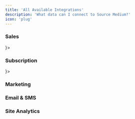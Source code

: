 ```yaml
---
title: 'All Available Integrations'
description: 'What data can I connect to Source Medium?'
icon: 'plug'
---
```

### Sales
<CardGroup cols={3}>
<Card title="Shopify" href="/data-inputs/supported-integrations/shopify-integration">
</Card>
<Card title="Stripe" href="/data-inputs/supported-integrations/stripe-integration">
</Card>
<Card title="Chargebee" href="/data-inputs/supported-integrations/chargebee-integration">
</Card>
<Card title="Amazon Seller Central" href="/data-inputs/supported-integrations/amazon-sc-integration" icon={
    <svg width="35" height="35" viewBox="0 0 40 40" fill="none" xmlns="http://www.w3.org/2000/svg">
    <path d="M35.0461 32.9278C18.5364 40.7851 8.29028 34.2111 1.73142 30.2183C1.32556 29.9666 0.635737 30.2771 1.23425 30.9646C3.41933 33.614 10.5803 40 19.9275 40C29.2811 40 34.8456 34.8963 35.5417 34.0059C36.2331 33.1231 35.7447 32.6362 35.046 32.9278H35.0461ZM39.6828 30.3672C39.2395 29.7898 36.9869 29.6822 35.5693 29.8563C34.1495 30.0255 32.0184 30.8932 32.2037 31.4142C32.2987 31.6094 32.4928 31.5218 33.4682 31.4341C34.4462 31.3365 37.186 30.9908 37.7569 31.7371C38.3305 32.4885 36.8831 36.0683 36.6187 36.6457C36.3633 37.223 36.7163 37.3719 37.196 36.9874C37.6692 36.603 38.5258 35.6076 39.1006 34.1989C39.6715 32.7825 40.0197 30.8067 39.6827 30.3672H39.6828Z" fill="#FF9900"/>
    <path fillRule="evenodd" clipRule="evenodd" d="M23.9451 16.8952C23.9451 18.9568 23.9972 20.6761 22.9552 22.5069C22.1141 23.9956 20.7819 24.911 19.2934 24.911C17.2614 24.911 16.078 23.3629 16.078 21.078C16.078 16.5676 20.1194 15.749 23.9451 15.749V16.8952ZM29.2816 29.7936C28.9317 30.1061 28.4256 30.1285 28.0312 29.92C26.2747 28.4613 25.962 27.7841 24.9945 26.3922C22.0919 29.3545 20.0376 30.2401 16.2716 30.2401C11.8208 30.2401 8.35242 27.4937 8.35242 21.9935C8.35242 17.6991 10.6821 14.774 13.994 13.345C16.867 12.0796 20.8787 11.8564 23.9451 11.5067V10.8219C23.9451 9.56398 24.0418 8.07546 23.3051 6.98888C22.6574 6.01385 21.422 5.61191 20.3352 5.61191C18.3183 5.61191 16.5171 6.6464 16.078 8.78991C15.9886 9.26637 15.6389 9.7353 15.1626 9.75758L10.027 9.20691C9.59541 9.10996 9.11911 8.76026 9.23819 8.09774C10.4216 1.87571 16.0407 0 21.072 0C23.6472 0 27.0113 0.6848 29.0433 2.63487C31.6185 5.03881 31.3728 8.24662 31.3728 11.7373V19.9839C31.3728 22.4624 32.4 23.549 33.3675 24.8888C33.7098 25.3651 33.7843 25.9383 33.3526 26.2954C32.2733 27.1959 30.3531 28.8706 29.2963 29.8085L29.2814 29.7936" fill="black"/>
    <path d="M35.0461 32.9278C18.5364 40.7851 8.29028 34.2111 1.73142 30.2183C1.32556 29.9666 0.635737 30.2771 1.23425 30.9646C3.41933 33.614 10.5803 40 19.9275 40C29.2811 40 34.8456 34.8963 35.5417 34.0059C36.2331 33.1231 35.7447 32.6362 35.046 32.9278H35.0461ZM39.6828 30.3672C39.2395 29.7898 36.9869 29.6822 35.5693 29.8563C34.1495 30.0255 32.0184 30.8932 32.2037 31.4142C32.2987 31.6094 32.4928 31.5218 33.4682 31.4341C34.4462 31.3365 37.186 30.9908 37.7569 31.7371C38.3305 32.4885 36.8831 36.0683 36.6187 36.6457C36.3633 37.223 36.7163 37.3719 37.196 36.9874C37.6692 36.603 38.5258 35.6076 39.1006 34.1989C39.6715 32.7825 40.0197 30.8067 39.6827 30.3672H39.6828Z" fill="#FF9900"/>
    <path fillRule="evenodd" clipRule="evenodd" d="M23.9451 16.8952C23.9451 18.9568 23.9972 20.6761 22.9552 22.5069C22.1141 23.9956 20.7819 24.911 19.2934 24.911C17.2614 24.911 16.078 23.3629 16.078 21.078C16.078 16.5676 20.1194 15.749 23.9451 15.749V16.8952ZM29.2816 29.7936C28.9317 30.1061 28.4256 30.1285 28.0312 29.92C26.2747 28.4613 25.962 27.7841 24.9945 26.3922C22.0919 29.3545 20.0376 30.2401 16.2716 30.2401C11.8208 30.2401 8.35242 27.4937 8.35242 21.9935C8.35242 17.6991 10.6821 14.774 13.994 13.345C16.867 12.0796 20.8787 11.8564 23.9451 11.5067V10.8219C23.9451 9.56398 24.0418 8.07546 23.3051 6.98888C22.6574 6.01385 21.422 5.61191 20.3352 5.61191C18.3183 5.61191 16.5171 6.6464 16.078 8.78991C15.9886 9.26637 15.6389 9.7353 15.1626 9.75758L10.027 9.20691C9.59541 9.10996 9.11911 8.76026 9.23819 8.09774C10.4216 1.87571 16.0407 0 21.072 0C23.6472 0 27.0113 0.6848 29.0433 2.63487C31.6185 5.03881 31.3728 8.24662 31.3728 11.7373V19.9839C31.3728 22.4624 32.4 23.549 33.3675 24.8888C33.7098 25.3651 33.7843 25.9383 33.3526 26.2954C32.2733 27.1959 30.3531 28.8706 29.2963 29.8085L29.2814 29.7936" fill="black"/>
    </svg>
}>
</Card>
</CardGroup>

### Subscription
<CardGroup cols={3}>
<Card title="ReCharge" href="/data-inputs/supported-integrations/recharge-integration" icon={
    <svg width="35" height="35" viewBox="0 0 192 192" fill="none" xmlns="http://www.w3.org/2000/svg">
    <path d="M103.067 191.953C84.1263 191.793 65.6669 185.966 50.0661 175.224C34.4653 164.481 22.4372 149.315 15.5309 131.677C8.62456 114.039 7.15607 94.7379 11.3146 76.2584C15.473 57.7788 25.068 40.9671 38.8641 27.9881C53.0449 14.0948 71.4803 5.36563 91.2143 3.20043C109.955 0.745528 128.996 4.14607 145.728 12.9365C146.998 13.595 147.563 13.4067 148.221 12.2308C150.338 8.56209 152.548 4.9877 154.712 1.36599C155.041 0.848603 155.229 -0.0452506 156.029 0.00178461C156.829 0.0488199 156.923 0.942857 157.158 1.55432C160.78 10.9614 164.401 20.3684 168.117 29.7755C169.058 31.9861 167.647 32.0327 166.33 32.2208L146.057 34.8551L136.65 36.0309C135.992 36.0309 135.239 36.5013 134.769 36.0309C134.299 35.5606 134.769 34.5731 135.286 33.9617C137.356 30.434 139.425 26.953 141.589 23.5194C142.53 22.1084 142.248 21.4029 140.79 20.6503C126.91 13.654 111.357 10.6576 95.8709 11.996C76.2342 13.7266 57.7994 22.192 43.6899 35.9586C29.5804 49.7252 20.6638 67.9461 18.4508 87.5343C16.9744 98.671 17.7455 109.991 20.7184 120.824C23.6914 131.658 28.8059 141.786 35.7597 150.609C43.0173 160.018 52.1745 167.795 62.6356 173.432C73.0967 179.07 84.6273 182.442 96.4775 183.329C108.328 184.216 120.232 182.599 131.416 178.582C142.6 174.566 152.813 168.24 161.391 160.016C162.802 158.699 163.602 158.746 164.73 160.016C165.712 161.178 166.781 162.263 167.929 163.262C169.246 164.296 168.917 165.002 167.929 166.036C153.296 180.137 134.478 189.1 114.309 191.576C113.321 191.576 112.333 191.906 111.298 192L103.067 191.953Z" fill="#5AAFCA"/>
    <path d="M154.57 73.4707C154.784 71.9078 154.481 70.3182 153.709 68.9429C152.936 67.5676 151.736 66.4818 150.29 65.851C135.333 57.5258 120.705 48.7774 106.077 40.1229C105.311 39.5467 104.378 39.2352 103.419 39.2352C102.461 39.2352 101.528 39.5467 100.762 40.1229C85.6163 49.0596 70.4396 57.9023 55.2316 66.6508C54.509 66.963 53.9025 67.4939 53.4975 68.1689C53.0925 68.8439 52.9093 69.6293 52.9738 70.4139C52.9738 79.1624 52.9738 87.9579 52.9738 96.7535C52.9738 105.549 52.9738 114.674 52.9738 123.658C52.897 124.36 53.0358 125.069 53.3719 125.691C53.7079 126.313 54.2255 126.818 54.8554 127.138L101.279 154.136C101.942 154.575 102.719 154.809 103.513 154.809C104.308 154.809 105.085 154.575 105.747 154.136C121.112 145.168 136.524 136.216 151.983 127.279C152.825 126.839 153.514 126.154 153.959 125.314C154.404 124.474 154.584 123.52 154.476 122.576C154.429 106.443 154.382 89.933 154.57 73.4707ZM73.5284 60.0658L101.467 43.6976C101.989 43.3046 102.625 43.0919 103.278 43.0919C103.931 43.0919 104.567 43.3046 105.089 43.6976C109.557 46.4256 114.12 48.9655 119.2 51.8817L98.8332 63.8288C91.3389 68.1561 83.9074 72.4991 76.5385 76.8577C76.0093 77.2546 75.3658 77.4692 74.7042 77.4692C74.0427 77.4692 73.399 77.2546 72.8698 76.8577C68.4485 74.1296 63.9331 71.5892 59.0414 68.7201L73.5284 60.0658ZM100.432 149.01L59.3236 125.022C58.8173 124.825 58.3858 124.473 58.0903 124.018C57.7948 123.562 57.6503 123.024 57.6774 122.482C57.6774 105.784 57.6774 89.0393 57.6774 71.6833L71.1295 80.5731C72.0702 81.1845 71.7879 82.2665 71.7879 83.1132V99.1053C72.1802 98.8613 72.6194 98.7027 73.0769 98.6396C73.5345 98.5765 74.0001 98.6103 74.4437 98.7389C74.8873 98.8676 75.299 99.0879 75.6518 99.386C76.0046 99.6841 76.2906 100.053 76.4915 100.469C76.9778 101.25 77.6828 101.872 78.5188 102.256C79.3549 102.641 80.2853 102.772 81.195 102.633C82.0887 102.398 82.5121 103.338 83.4998 103.432C83.4998 98.7286 83.4998 94.0251 83.4998 89.3216C83.4998 87.3931 83.8291 86.8761 85.7105 87.9579C90.7432 90.9682 95.7759 93.8372 100.903 96.6122C101.456 96.8813 101.911 97.3154 102.206 97.8547C102.501 98.3941 102.621 99.012 102.549 99.6226V147.74C102.549 149.903 102.079 150.044 100.338 149.01H100.432ZM102.126 94.0251C96.5756 90.6856 90.9313 87.4403 85.3341 84.1949C85.0049 83.9127 84.6757 83.6778 84.3464 83.3486L99.774 74.3176C108.805 69.0496 117.882 63.8288 126.913 58.5138C127.429 58.1056 128.067 57.8834 128.724 57.8834C129.382 57.8834 130.02 58.1056 130.535 58.5138C135.678 61.6495 140.851 64.6594 146.057 67.5442C147.703 68.4849 147.515 68.9087 146.057 69.7553L104.948 93.7902C104.537 94.0653 104.054 94.2117 103.56 94.2117C103.066 94.2117 102.583 94.0653 102.173 93.7902L102.126 94.0251ZM147.374 125.492L107.3 149.01C104.807 150.468 104.807 150.468 104.807 147.692V100.234C104.691 99.6289 104.769 99.0027 105.031 98.445C105.293 97.8873 105.725 97.4266 106.265 97.1296C120.375 89.0865 134.157 80.9022 148.079 72.8121L149.584 72.1071V98.5879C149.584 106.255 149.584 113.921 149.584 121.682C149.654 122.492 149.476 123.304 149.072 124.01C148.669 124.716 148.06 125.282 147.327 125.633L147.374 125.492Z" fill="#5AAFCA"/>
    </svg>
}>
</Card>
</CardGroup>

### Marketing
<CardGroup cols={3}>
<Card title="Facebook" href="/data-inputs/supported-integrations/facebook-ads-integration">
</Card>
<Card title="Google Ads" href="/data-inputs/supported-integrations/google-ads-integration">
</Card>
</CardGroup>

### Email & SMS
<CardGroup cols={3}>
<Card title="Premium: Klaviyo" href="/data-inputs/supported-integrations/klaviyo-integration">
</Card>
<Card title="Premium: HubSpot" href="/data-inputs/supported-integrations/hubspot-integration">
</Card>
<Card title="Premium: Mailchimp" href="/data-inputs/supported-integrations/mailchimp-integration">
</Card>
</CardGroup>

### Site Analytics
<CardGroup cols={3}>
<Card title="GA4" href="/data-inputs/supported-integrations/ga4-integration">
</Card>
</CardGroup>
